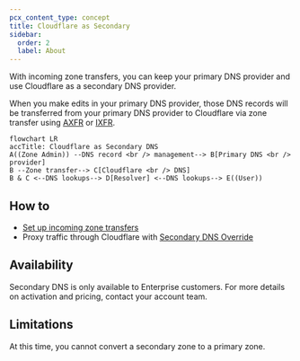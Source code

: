 ```yaml
---
pcx_content_type: concept
title: Cloudflare as Secondary
sidebar:
  order: 2
  label: About
---
```


With incoming zone transfers, you can keep your primary DNS provider and use Cloudflare as a secondary DNS provider.

When you make edits in your primary DNS provider, those DNS records will be transferred from your primary DNS provider to Cloudflare via zone transfer using [AXFR](https://datatracker.ietf.org/doc/html/rfc5936) or [IXFR](https://datatracker.ietf.org/doc/html/rfc1995).

```mermaid
flowchart LR
accTitle: Cloudflare as Secondary DNS
A((Zone Admin)) --DNS record <br /> management--> B[Primary DNS <br /> provider]
B --Zone transfer--> C[Cloudflare <br /> DNS]
B & C <--DNS lookups--> D[Resolver] <--DNS lookups--> E((User))
```

## How to

* [Set up incoming zone transfers](/dns/zone-setups/zone-transfers/cloudflare-as-secondary/setup/)
* Proxy traffic through Cloudflare with [Secondary DNS Override](/dns/zone-setups/zone-transfers/cloudflare-as-secondary/proxy-traffic/)

## Availability

Secondary DNS is only available to Enterprise customers. For more details on activation and pricing, contact your account team.

## Limitations

At this time, you cannot convert a secondary zone to a primary zone.
